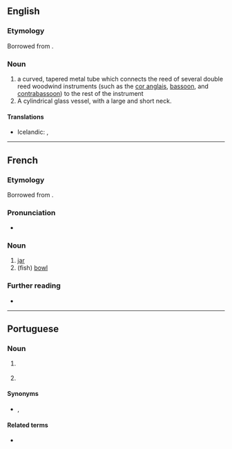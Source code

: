 ==English==
{{wikipedia|bocal}}

===Etymology===
Borrowed from {{bor|en|fr|bocal}}.

===Noun===
{{en-noun}}

# a curved, tapered metal tube which connects the reed of several double reed woodwind instruments (such as the [[cor anglais]], [[bassoon]], and [[contrabassoon]]) to the rest of the instrument
# A cylindrical glass vessel, with a large and short neck.

====Translations====
{{trans-top|metal tube connecting a double reed to the instrument}}
* Icelandic: {{qualifier|on bassoons}} {{t|is|ess|n}}, {{qualifier|on instruments of the oboe family}} {{t+|is|krókur|m}}
{{trans-mid}}
{{trans-bottom}}

----

==French==

===Etymology===
Borrowed from {{bor|fr|it|boccale}}.

===Pronunciation===
* {{IPA|/bɔkal/|lang=fr}}

===Noun===
{{fr-noun|m|bocaux}}

# [[jar]]
# (fish) [[bowl]]

===Further reading===
* {{R:TLFi}}

----

==Portuguese==

===Noun===
{{pt-noun|m|bocais}}

# {{l|en|bit}} {{gloss|metal in horse’s mouth}}
# {{l|en|nozzle}}

====Synonyms====
* {{sense|bit}} {{l|pt|morso}}, {{l|pt|bocado}}

====Related terms====
* {{l|pt|bocado}}